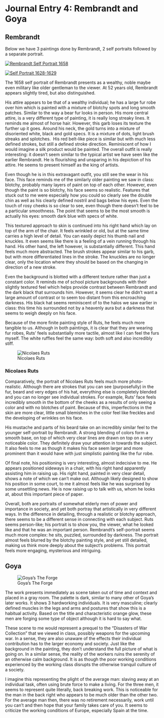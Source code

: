 # Journal Entry 4: Rembrandt and Goya

## Rembrandt

Below we have 3 paintings done by Rembrandt, 2 self portraits followed by a separate portrait.

[![Rembrandt Self Portrait 1658](https://s3.trueloveserver.com/arthum/Frick_rembrandt_self_portrait_1658.jpg "RembranDt Self Portrait 1658")](https://s3.trueloveserver.com/arthum/Frick_rembrandt_self_portrait_1658.jpg)

[![Self Portrait 1628-1629](https://s3.trueloveserver.com/arthum/Self-portrait_by_Rembrandt.jpg "Self Portrait 1628-1629")](https://s3.trueloveserver.com/arthum/Self-portrait_by_Rembrandt.jpg)

The 1658 self portrait of Rembrandt presents as a wealthy,
noble maybe even military like older gentleman to the viewer. At 52 years old,
Rembrandt appears slightly tired, but also distinguished.

His attire appears to be that of a wealthy individual; he
has a large fur robe over him which is painted with a mixture of blotchy spots
and long smooth patches. Similar to the way a bear fur looks in person. His
more central attire, is a very different type of painting, it is really long
streaky lines. It reminds me almost of horse hair. However, this garb loses its
texture the further up it goes. Around his neck, the gold turns into a mixture
of disoriented white, black and gold specs. It is a mixture of dots, light
brush streaks and splotches.  His red
belt-like piece is similar but with much less defined strokes, but still a
defined stroke direction. Reminiscent of how I would imagine a silk product
would be painted. The overall outfit is really interesting: it doesn't seem
similar to the typical artist we have seen like the earlier Rembrandt. He is
flourishing and unsparing in his depiction of his attire. He seems to present
himself as the king of artists.

Even though he is in this extravagant outfit, you still
see the wear in his face. This face reminds me of the similarly older painting
we saw in class: blotchy, probably many layers of paint on top of each other.
However, even though the paint is so blotchy, his face seems so realistic.
Features that stuck out to me were especially how you could so clearly see the
double chin as well as his clearly defined nostril and bags below his eyes.
Even the touch of rosy cheeks is so clear to see, even though there doesn't
feel to be a particular smoothness. The point that seems to be the most smooth
is actually his eyes: smooth dark blue with specs of white.

This textured approach to skin is continued into his right
hand which lay on top of the arm of the chair. It feels wrinkled or old, but at
the same time carries a high level of detail. You can easily depict his thumb
nail and knuckles. It even seems like there is a feeling of a vein running
through his hand. His other hand, the left however, is substantially different.
This hand feels much more abstracted. The brush strokes appear similar to his
garb, but with more differentiated lines in the stroke. The knuckles are no
longer clear, only the location where they should be based on the changing in
direction of a new stroke.

Even the background is blotted with a different texture
rather than just a constant color. It reminds me of school picture backgrounds
with their slightly textured feel which helps provide contrast between
Rembrandt and the dark black that surrounds him. However, it seems clear he
didn't want a large amount of contrast or to seem too distant from this
encroaching darkness. His black hat seems reminiscent of to the halos we saw
earlier in class: this time his surrounded not by a heavenly aura but a
darkness that seems to weigh deeply on his face.

Because of the more finite painting style of Ruts, he feels much more tangible to us. Although in both paintings, it is clear that they are
wearing fur robes, Ruts' feels substantially more tactile, almost like I can
feel the furs myself. The white ruffles feel the same way: both soft and also
incredibly stiff.

![Nicolaes Ruts](https://s3.trueloveserver.com/arthum/Rembrandt_Nicolaes_Ruts.jpg "Nicolaes Ruts")

### **Nicolaes Ruts**

Comparatively, the portrait of Nicolaes Ruts feels much
more photo-realistic. Although there are strokes that you can see
(purposefully) in the fur, beard and very edges of his hat, everything else is
completely blended and you can no longer see individual strokes. For example,
Ruts' face feels incredibly smooth in the bottom of the cheeks as a results of
only seeing a color and with no blotches of paint. Because of this,
imperfections in the skin are more clear, little small blemishes in the color
feel like freckles and the developing of wrinkles on his face.

His mustache and parts of his beard take on an incredibly
similar feel to the younger self-portrait by Rembrandt. A strong blending of
colors form a smooth base, on top of which very clear lines are drawn on top on
a very noticeable color. They definitely draw your attention in towards the
subject. It also feels to me as though it makes his face seem larger and more
prominent than it would have with just simplistic painting like the fur robe.

Of final note, his positioning is very interesting, almost
indecisive to me. He appears positioned sideways in a chair, with his right
hand apparently assisting him in raising up. His right hand, painted in very
clear detail, shows a note of which we can't make out. Although likely designed
to show his position in some court, to me it almost feels like he was surprised
by some unsettling news. He is now raising up to talk with us, whom he looks
at, about this important piece of paper.

Overall, both are portraits of somewhat elderly men of
power and importance in society, and yet both portray that artistically in very
different ways. In the difference in detailing, through a realistic or blotchy
approach, there seems to be a different sense in connecting with each subject.
Ruts seems person-like; his portrait is to show you, the viewer, what he looked
like and that he was an important person. Rembrandt's self-portrait seems much
more complex: he sits, puzzled, surrounded by darkness. The portrait almost
feels blurred by the blotchy painting style, and yet still detailed, making us
think more deeply about the subject's problems. This portrait feels more
engaging, mysterious and intriguing.

## Goya

![Goya's The Forge](https://s3.trueloveserver.com/arthum/goya_the_forge.jpg "Goya the forge")

The work presents immediately as scene taken out of time and context and placed in a gray room. The palette is dark, similar to many
other of Goya's later works. It shows 3 hardworking individuals. It is very
masculine; clearly defined muscles in the legs and arms and postures that show
this is a habitual activity. Based on the title and characteristic orange glow, these men are forging some type of object although it is hard to say what.

These scene to me would represent a prequel to the
"Disasters of War Collection" that we viewed in class, possibly weapons for the
upcoming war. In a sense, they are also unaware of the effects their individual
contribution has to the larger economy and society. Just like the background in
the painting, they don't understand the full picture of what is going on. In a
similar sense, the reality of the workers ruins the serenity of an otherwise
calm background. It is as though the poor working conditions experienced by the
working class disrupts the otherwise tranquil culture of a society.

I imagine this representing the plight of the average man:
slaving away at an individual task, often using brute force to make a living.
For the three men, it seems to represent quite literally, back breaking work.
This is noticeable for the man in the back right who appears to be much older
than the other two. For the average man then, there was no retirement
necessarily, work until you can't and then hope that your family takes care of
you. It seems to criticize the working conditions of Europe, especially Spain
at the time.
